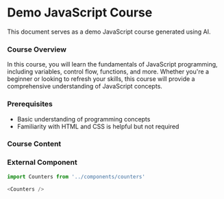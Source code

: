
# Demo JavaScript Course

This document serves as a demo JavaScript course generated using AI.

### Course Overview

In this course, you will learn the fundamentals of JavaScript programming, including variables, control flow, functions, and more. Whether you're a beginner or looking to refresh your skills, this course will provide a comprehensive understanding of JavaScript concepts.

### Prerequisites

- Basic understanding of programming concepts
- Familiarity with HTML and CSS is helpful but not required

### Course Content



### External Component

```javascript
import Counters from '../components/counters'

<Counters />
